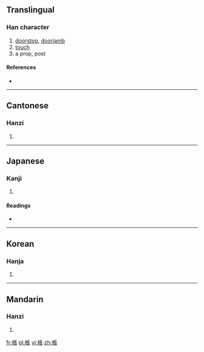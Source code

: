 {{also|枨}}
==Translingual==

===Han character===
{{Han char|rn=75|rad=木|as=08|sn=12|four=5193<sub>2</sub>|canj=木尸一女 (DSMV)}}

# [[doorstop]], [[doorjamb]]
# [[touch]]
# a prop, post

====References====
* {{Han ref|kx=0532.170|dkj=14936|dj=0920.230|hdz=21223.050|uh=68D6|ud=26838|bh=D9B3|bd=55731}}

----

==Cantonese==

===Hanzi===
{{yue-hanzi|jyut=|y=chaang4, chaam4 chaan5|sim=枨}}

# {{defn|lang=yue|sort=木08}}

----

==Japanese==

===Kanji===
{{ja-kanji|grade=|rs=木08}}

# {{defn|lang=ja|sort=木08}}

====Readings====
* {{ja-readings|on=[[とう]] (tō), [[じょう]] (jō)|kun=[[はしら]] (hashira)}}

----

==Korean==

===Hanja===
{{ko-hanja|hangeul=정|eumhun=|rv=jeong|mr=chŏng|y=ceng}}

# {{defn|lang=ko|sort=木08}}

----

==Mandarin==

===Hanzi===
{{cmn-hanzi|sim=枨|pin=[[chéng]] ([[cheng2]])|wg=ch'eng<sup>2</sup>}}

# {{defn|lang=cmn|sort=木08}}

[[fr:棖]]
[[pl:棖]]
[[vi:棖]]
[[zh:棖]]